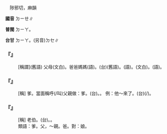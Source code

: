 
=={{ruby|爹|ㄉㄧㄝ}}==

　陟邪切，麻韻

'''國音''' <rt>ㄉㄧㄝ</rt>∥

'''普閩''' <rt>ㄉㄧㄚ</rt>。

'''台甘''' <rt>ㄉㄧㄚ</rt>。(另音)<rt>ㄉㆤ</rt>∥

    

==='''『{{ruby|爹|ㄉㄧㄝ}}{{ruby|娘|ㄋㄧㄤˊ}}』'''===
: [稱謂](舊語) 父母(文白)。爸爸媽媽(語)。(台){{ruby|爹|ㄉㄧㄚ}}{{ruby|娘|ㄋㄧㄨˊ}}(舊語)。{{ruby|爸|ㄅㆤ˫}}{{ruby|母|ㆠㄨˋ}}{{ruby|/|ㆠㄜˋ}}(語)。{{ruby|父|ㄏㄨ˫}}{{ruby|母|ㆠㄧㄜˋ}}{{ruby|/|ㆠㄜˋ}}(文白)。{{ruby|老|ㄌㄠ˫}}{{ruby|爸|ㄅㆤ˫}}{{ruby|老|ㄌㄠ˫}}{{ruby|母|ㆠㄜˋ}}{{ruby|/|ㆠㄨˋ}}(語)。
    

==='''『{{ruby|爹|ㄉㄧㄝ}}』'''===
: [稱] 爹{{ruby|爹|·ㄉㄧㄝ}}。當面稱呼(/叫)父親做：爹。(台){{ruby|阿|ㄚ}}{{ruby|爹|ㄉㄧㄚ}}。{{ruby|阿|ㄚ}}{{ruby|爸|ㄅㄚ}}。 例：他～來了。(台){{ruby|<mark>&#xffad9;</mark>|ㄧㄣ}}{{ruby|阿|ㄚ}}{{ruby|爸|ㄅㄚ}}(/{{ruby|老|ㄌㄠ˫}}{{ruby|爸|ㄅㆤ˫}}){{ruby|來|ㄌㄞˊ}}{{ruby|了|·ㄌㄧㄠˋ}}{{ruby|→|ㄌㄚ}}。
    

==='''『{{ruby|老|ㄌㄠˇ}}{{ruby|爹|ㄉㄧㄝ}}』'''===
: [稱] 老伯。(台){{ruby|老|ㄌㄠ˫}}{{ruby|阿|ㄚ}}{{ruby|伯|ㄅㆤㆷ}}。{{ruby|阿|ㄚ}}{{ruby|伯|ㄅㆤㆷ}}。
:類語：爹。父，～親。爸。對：娘。
:
    
